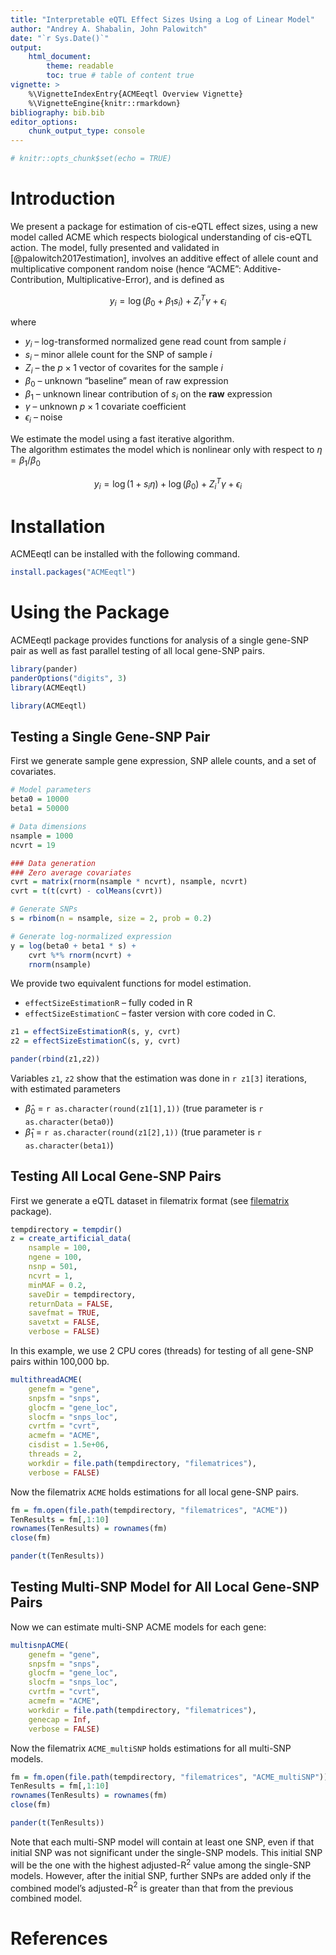 ---
title: "Interpretable eQTL Effect Sizes Using a Log of Linear Model"
author: "Andrey A. Shabalin, John Palowitch"
date: "`r Sys.Date()`"
output:
    html_document:
        theme: readable
        toc: true # table of content true
vignette: >
    %\VignetteIndexEntry{ACMEeqtl Overview Vignette}
    %\VignetteEngine{knitr::rmarkdown}	
bibliography: bib.bib
editor_options:
    chunk_output_type: console
---

```{r setup, include=FALSE}
# knitr::opts_chunk$set(echo = TRUE)
```

# Introduction

We present a package for estimation of cis-eQTL effect sizes,
using a new model called ACME
which respects biological understanding of cis-eQTL action.
The model, fully presented and validated in [@palowitch2017estimation],
involves an additive effect of
allele count and multiplicative component random noise
(hence "ACME": Additive-Contribution, Multiplicative-Error), and is defined as

$$y_i = \log(\beta_0 + \beta_1 s_i) + Z_i^T \gamma + \epsilon_i$$

where 

* $y_i$ -- log-transformed normalized gene read count from sample $i$
* $s_i$ -- minor allele count for the SNP of sample $i$
* $Z_i$ -- the $p \times 1$ vector of covarites for the sample $i$
* $\beta_0$ -- unknown "baseline" mean of raw expression
* $\beta_1$ -- unknown linear contribution of $s_i$ on the **raw** expression
* $\gamma$ -- unknown $p \times 1$ covariate coefficient
* $\epsilon_i$ -- noise

We estimate the model using a fast iterative algorithm.\
The algorithm estimates the model which is nonlinear only with respect to 
$\eta = \beta_1 / \beta_0$

$$y_i = \log(1 + s_i \eta) + \log(\beta_0) + Z_i^T \gamma + \epsilon_i$$


# Installation

ACMEeqtl can be installed with the following command.

```{r install, eval=FALSE}
install.packages("ACMEeqtl")
```

# Using the Package

ACMEeqtl package provides functions for analysis of a single gene-SNP pair as well as fast parallel testing of all local gene-SNP pairs.

```{r loadHidden, echo=FALSE, warning=FALSE, message=FALSE}
library(pander)
panderOptions("digits", 3)
library(ACMEeqtl)
```

```{r load}
library(ACMEeqtl)
```


## Testing a Single Gene-SNP Pair

First we generate sample gene expression, SNP allele counts, and a set of covariates.

```{r singleInit}
# Model parameters
beta0 = 10000
beta1 = 50000

# Data dimensions
nsample = 1000
ncvrt = 19

### Data generation
### Zero average covariates
cvrt = matrix(rnorm(nsample * ncvrt), nsample, ncvrt)
cvrt = t(t(cvrt) - colMeans(cvrt))

# Generate SNPs
s = rbinom(n = nsample, size = 2, prob = 0.2)

# Generate log-normalized expression
y = log(beta0 + beta1 * s) + 
	cvrt %*% rnorm(ncvrt) + 
	rnorm(nsample)
```

We provide two equivalent functions for model estimation.

* `effectSizeEstimationR` -- fully coded in R
* `effectSizeEstimationC` -- faster version with core coded in C.

```{r singleEstim}
z1 = effectSizeEstimationR(s, y, cvrt)
z2 = effectSizeEstimationC(s, y, cvrt)

pander(rbind(z1,z2))
```

Variables `z1`, `z2` show that the estimation was done in `r z1[3]` iterations, with estimated parameters

* $\hat\beta_0$ = `r as.character(round(z1[1],1))` (true parameter is `r as.character(beta0)`)
* $\hat\beta_1$ = `r as.character(round(z1[2],1))` (true parameter is `r as.character(beta1)`)
 
## Testing All Local Gene-SNP Pairs

First we generate a eQTL dataset in filematrix format 
(see [filematrix](https://CRAN.R-project.org/package=filematrix) package).

```{r eqtlInit}
tempdirectory = tempdir()
z = create_artificial_data(
    nsample = 100,
    ngene = 100,
    nsnp = 501,
    ncvrt = 1,
    minMAF = 0.2,
    saveDir = tempdirectory,
    returnData = FALSE,
    savefmat = TRUE,
    savetxt = FALSE,
    verbose = FALSE)
```

In this example, we use 2 CPU cores (threads) for testing of 
all gene-SNP pairs within 100,000 bp.

```{r eqtlEstim}
multithreadACME(
    genefm = "gene",
    snpsfm = "snps",
    glocfm = "gene_loc",
    slocfm = "snps_loc",
    cvrtfm = "cvrt",
    acmefm = "ACME",
    cisdist = 1.5e+06,
    threads = 2,
    workdir = file.path(tempdirectory, "filematrices"),
    verbose = FALSE)
```

Now the filematrix `ACME` holds estimations for all local gene-SNP pairs.

```{r eqtlLool}
fm = fm.open(file.path(tempdirectory, "filematrices", "ACME"))
TenResults = fm[,1:10]
rownames(TenResults) = rownames(fm)
close(fm)

pander(t(TenResults))
```

## Testing Multi-SNP Model for All Local Gene-SNP Pairs

Now we can estimate multi-SNP ACME models for each gene:

```{r eqtl-multiSNP}
multisnpACME(
	genefm = "gene",
	snpsfm = "snps",
	glocfm = "gene_loc",
	slocfm = "snps_loc",
	cvrtfm = "cvrt",
	acmefm = "ACME",
	workdir = file.path(tempdirectory, "filematrices"),
	genecap = Inf,
	verbose = FALSE)
```

Now the filematrix `ACME_multiSNP` holds estimations for all multi-SNP models. 
```{r eqtlLool2}
fm = fm.open(file.path(tempdirectory, "filematrices", "ACME_multiSNP"))
TenResults = fm[,1:10]
rownames(TenResults) = rownames(fm)
close(fm)

pander(t(TenResults))
```


Note that each multi-SNP model will contain at least one SNP,
even if that initial SNP was not significant under the single-SNP models.
This initial SNP will be the one with the highest adjusted-R$^2$ value 
among the single-SNP models. However, after the initial SNP,
further SNPs are added only if the combined model's adjusted-R$^2$ is
greater than that from the previous combined model.

# References
